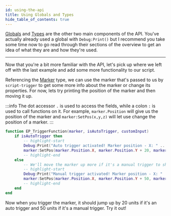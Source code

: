 ```yaml
---
id: using-the-api
title: Using Globals and Types
hide_table_of_contents: true
---
```


[Globals](/docs/lua-scripting/lua-lib/api_intro#globals) and [Types](/docs/lua-scripting/lua-lib/api_intro#globals) are the other two main components of the API. You've actually already used a global with `Debug:Print()` but I recommend you take some time now to go read through their sections of the overview to get an idea of what they are and how they're used.

---

Now that you're a bit more familiar with the API, let's pick up where we left off with the last example and add some more functionality to our script.

Referencing the [Marker](/docs/lua-scripting/lua-lib/marker) type, we can use the marker that's passed to us by `script-trigger` to get some more info about the marker or change its properties. For now, lets try printing the position of the marker and then moving it up.

:::info
The dot accessor `.` is used to access the fields, while a colon `:` is used to call functions on it. For example, `marker.Position` will give us the position of the marker and `marker:SetPos(x,y,z)` will let use change the position of a marker.
:::

```lua title="/Data/ExamplePack/Scripts/TriggerFunction.lua"
function EP_TriggerFunction(marker, isAutoTrigger, customInput)
    if isAutoTrigger then
        -- highlight-start
        Debug:Print("Auto trigger activated! Marker position - X: " ..  marker.Position.X .. " Y: " .. marker.Position.Y .. " Z: " .. marker.Position.Z)
        marker:SetPos(marker.Position.X, marker.Position.Y + 20, marker.Position.Z)
        -- highlight-end
    else
        -- We'll move the marker up more if it's a manual trigger to show a difference
        -- highlight-start
        Debug:Print("Manual trigger activated! Marker position - X: " ..  marker.Position.X .. " Y: " .. marker.Position.Y .. " Z: " .. marker.Position.Z)
        marker:SetPos(marker.Position.X, marker.Position.Y + 50, marker.Position.Z)
        -- highlight-end
    end
end
```

Now when you trigger the marker, it should jump up by 20 units if it's an auto trigger and 50 units if it's a manual trigger. Try it out!